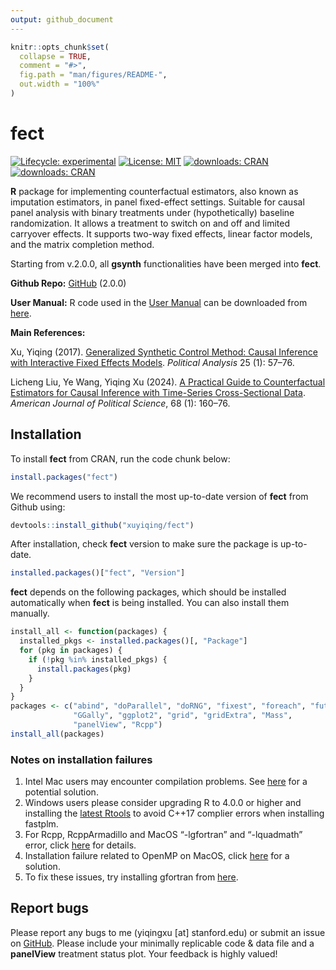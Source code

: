 ```yaml
---
output: github_document
---
```


<!-- README.md is generated from README.Rmd. Please edit that file -->

```r
knitr::opts_chunk$set(
  collapse = TRUE,
  comment = "#>",
  fig.path = "man/figures/README-",
  out.width = "100%"
)
```

# fect

<!-- badges: start -->
[![Lifecycle: experimental](https://img.shields.io/badge/lifecycle-experimental-orange.svg)](https://www.tidyverse.org/lifecycle/#experimental)
[![License: MIT](https://img.shields.io/badge/License-MIT-yellow.svg)](https://opensource.org/licenses/MIT)
[<img src="https://cranlogs.r-pkg.org/badges/grand-total/gsynth" alt="downloads: CRAN"/>](https://cran.r-project.org/web/packages/gsynth/index.html)
[<img src="https://cranlogs.r-pkg.org/badges/grand-total/fect" alt="downloads: CRAN"/>](https://cran.r-project.org/web/packages/fect/index.html)
<!-- badges: end -->

**R** package for implementing counterfactual estimators, also known as imputation estimators, in panel fixed-effect settings. Suitable for causal panel analysis with binary treatments under (hypothetically) baseline randomization. It allows a treatment to switch on and off and limited carryover effects. It supports two-way fixed effects, linear factor models, and the matrix completion method. 

Starting from v.2.0.0, all **gsynth** functionalities have been merged into **fect**.

**Github Repo:** [GitHub](https://github.com/xuyiqing/fect) (2.0.0) 

**User Manual:** R code used in the [User Manual](https://yiqingxu.org/packages/fect/) can be downloaded from [here](fect_examples.R).

**Main References:** 

Xu, Yiqing (2017). [Generalized Synthetic Control Method: Causal Inference with Interactive Fixed Effects Models](https://www.cambridge.org/core/journals/political-analysis/article/generalized-synthetic-control-method-causal-inference-with-interactive-fixed-effects-models/B63A8BD7C239DD4141C67DA10CD0E4F3). *Political Analysis* 25 (1): 57--76.


Licheng Liu, Ye Wang, Yiqing Xu (2024). [A Practical Guide to Counterfactual Estimators for Causal Inference with Time-Series Cross-Sectional Data](https://yiqingxu.org/papers/english/2022_fect/LWX2022.pdf). *American Journal of Political Science*, 68 (1): 160--76.

## Installation

To install **fect** from CRAN, run the code chunk below:

```r
install.packages("fect")
```

We recommend users to install the most up-to-date version of **fect** from Github using:

```r
devtools::install_github("xuyiqing/fect")
```

After installation, check **fect** version to make sure the package is up-to-date.

```r
installed.packages()["fect", "Version"]
```



**fect** depends on the following packages, which should be installed automatically when **fect** is being installed. You can also install them manually.

```r
install_all <- function(packages) {
  installed_pkgs <- installed.packages()[, "Package"]
  for (pkg in packages) {
    if (!pkg %in% installed_pkgs) {
      install.packages(pkg)
    }
  }
}
packages <- c("abind", "doParallel", "doRNG", "fixest", "foreach", "future", 
              "GGally", "ggplot2", "grid", "gridExtra", "Mass", 
              "panelView", "Rcpp")
install_all(packages)
```


### Notes on installation failures

1. Intel Mac users may encounter compilation problems. See [here](http://yiqingxu.org/public/BigSurError.pdf) for a potential solution.
2. Windows users please consider upgrading R to 4.0.0 or higher and installing the [latest Rtools](https://cran.r-project.org/bin/windows/Rtools/) to avoid C++17 complier errors when installing fastplm. 
3. For Rcpp, RcppArmadillo and MacOS "-lgfortran" and "-lquadmath" error, click [here]( http://thecoatlessprofessor.com/programming/rcpp-rcpparmadillo-and-os-x-mavericks-lgfortran-and-lquadmath-error/) for details.
4. Installation failure related to OpenMP on MacOS, click [here](http://thecoatlessprofessor.com/programming/openmp-in-r-on-os-x/) for a solution.
5. To fix these issues, try installing gfortran from [here]( https://gcc.gnu.org/wiki/GFortranBinaries#MacOS clang4 R Binaries from https://github.com/coatless/r-macos-clang).

## Report bugs

Please report any bugs to me (yiqingxu [at] stanford.edu) or submit an issue on [GitHub](https://github.com/xuyiqing/fect/issues). Please include your minimally replicable code & data file and a **panelView** treatment status plot. Your feedback is highly valued!


